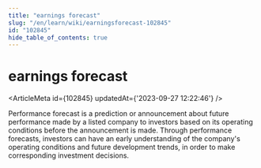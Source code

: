 ```yaml
---
title: "earnings forecast"
slug: "/en/learn/wiki/earningsforecast-102845"
id: "102845"
hide_table_of_contents: true
---
```



# earnings forecast

<ArticleMeta id={102845} updatedAt={'2023-09-27 12:22:46'} />
<div className='border-solid border-b border-t-0 my-4 border-[var(--ifm-color-gray-300)]' />

Performance forecast is a prediction or announcement about future performance made by a listed company to investors based on its operating conditions before the announcement is made. Through performance forecasts, investors can have an early understanding of the company's operating conditions and future development trends, in order to make corresponding investment decisions.
